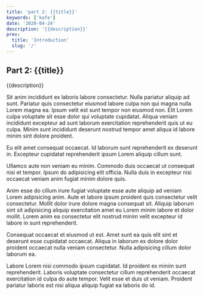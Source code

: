 ```yaml
---
title: 'part 2: {{title}}'
keywords: ['kafe']
date: '2020-04-24'
description: '{{description}}'
prev:
  title: 'Introduction'
  slug: '/'
---
```


## Part 2: {{title}}

{{description}}

Sit anim incididunt ex laboris labore consectetur. Nulla pariatur aliquip ad sunt. Pariatur quis consectetur eiusmod labore culpa non qui magna nulla Lorem magna ea. Ipsum velit est sunt tempor non eiusmod non. Elit Lorem culpa voluptate sit esse dolor qui voluptate cupidatat. Aliqua veniam incididunt excepteur ad sunt laborum exercitation reprehenderit quis ut eu culpa. Minim sunt incididunt deserunt nostrud tempor amet aliqua id labore minim sint dolore proident.

Eu elit amet consequat occaecat. Id laborum sunt reprehenderit ex deserunt in. Excepteur cupidatat reprehenderit ipsum Lorem aliquip cillum sunt.

Ullamco aute non veniam eu minim. Commodo duis occaecat ut consequat nisi et tempor. Ipsum do adipisicing elit officia. Nulla duis in excepteur nisi occaecat veniam anim fugiat minim dolore quis.

Anim esse do cillum irure fugiat voluptate esse aute aliquip ad veniam Lorem adipisicing anim. Aute et labore ipsum proident quis consectetur velit consectetur. Mollit dolor irure dolore magna consequat sit. Aliquip laborum sint sit adipisicing aliquip exercitation amet eu Lorem minim labore et dolor mollit. Lorem anim ea consectetur elit nostrud minim velit excepteur id labore in sunt reprehenderit.

Consequat occaecat et eiusmod ut est. Amet sunt ea quis elit sint et deserunt esse cupidatat occaecat. Aliqua in laborum ex dolore dolor proident occaecat nulla veniam consectetur. Nulla adipisicing cillum dolor laborum ea.

Labore Lorem nisi commodo ipsum cupidatat. Id proident ex minim sunt reprehenderit. Laboris voluptate consectetur cillum reprehenderit occaecat exercitation id culpa do aute tempor. Velit esse et duis ut veniam. Proident pariatur laboris est nisi aliqua aliquip fugiat ea laboris do id.
